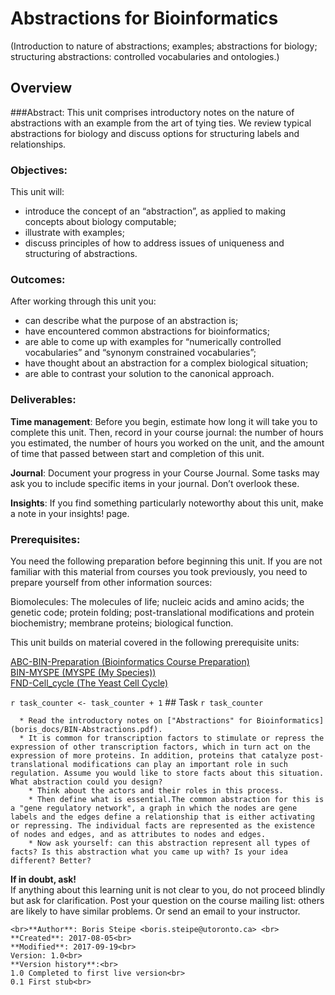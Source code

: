 # Abstractions for Bioinformatics {#abstractions}
(Introduction to nature of abstractions; examples; abstractions for biology; structuring abstractions: controlled vocabularies and ontologies.)
 
## Overview 
###Abstract:
This unit comprises introductory notes on the nature of abstractions with an example from the art of tying ties. We review typical abstractions for biology and discuss options for structuring labels and relationships.

### Objectives:
This unit will:

  * introduce the concept of an "abstraction", as applied to making concepts about biology computable;
  * illustrate with examples;
  * discuss principles of how to address issues of uniqueness and structuring of abstractions.
  
### Outcomes:
After working through this unit you:

  * can describe what the purpose of an abstraction is;
  * have encountered common abstractions for bioinformatics;
  * are able to come up with examples for "numerically controlled vocabularies" and "synonym constrained vocabularies";
  * have thought about an abstraction for a complex biological situation;
  * are able to contrast your solution to the canonical approach.

### Deliverables:
**Time management**: Before you begin, estimate how long it will take you to complete this unit. Then, record in your course journal: the number of hours you estimated, the number of hours you worked on the unit, and the amount of time that passed between start and completion of this unit.

**Journal**: Document your progress in your Course Journal. Some tasks may ask you to include specific items in your journal. Don't overlook these.

**Insights**: If you find something particularly noteworthy about this unit, make a note in your insights! page.

### Prerequisites:
You need the following preparation before beginning this unit. If you are not familiar with this material from courses you took previously, you need to prepare yourself from other information sources:

Biomolecules: The molecules of life; nucleic acids and amino acids; the genetic code; protein folding; post-translational modifications and protein biochemistry; membrane proteins; biological function.

This unit builds on material covered in the following prerequisite units:<br>

[ABC-BIN-Preparation (Bioinformatics Course Preparation)]()<br>
[BIN-MYSPE (MYSPE (My Species))](http://steipe.biochemistry.utoronto.ca/abc/index.php/BIN-MYSPE)<br>
[FND-Cell_cycle (The Yeast Cell Cycle)](http://steipe.biochemistry.utoronto.ca/abc/index.php/FND-Cell_cycle)<br>

`r task_counter <- task_counter + 1`
## Task `r task_counter`

```block

  * Read the introductory notes on ["Abstractions" for Bioinformatics](boris_docs/BIN-Abstractions.pdf).
  * It is common for transcription factors to stimulate or repress the expression of other transcription factors, which in turn act on the expression of more proteins. In addition, proteins that catalyze post-translational modifications can play an important role in such regulation. Assume you would like to store facts about this situation. What abstraction could you design? 
    * Think about the actors and their roles in this process. 
    * Then define what is essential.The common abstraction for this is a "gene regulatory network", a graph in which the nodes are gene labels and the edges define a relationship that is either activating or repressing. The individual facts are represented as the existence of nodes and edges, and as attributes to nodes and edges. 
    * Now ask yourself: can this abstraction represent all types of facts? Is this abstraction what you came up with? Is your idea different? Better?

```


**If in doubt, ask!**<br>
If anything about this learning unit is not clear to you, do not proceed blindly but ask for clarification. Post your question on the course mailing list: others are likely to have similar problems. Or send an email to your instructor.

```block2
<br>**Author**: Boris Steipe <boris.steipe@utoronto.ca> <br>
**Created**: 2017-08-05<br>
**Modified**: 2017-09-19<br>
Version: 1.0<br>
**Version history**:<br>
1.0 Completed to first live version<br>
0.1 First stub<br>
``` 
